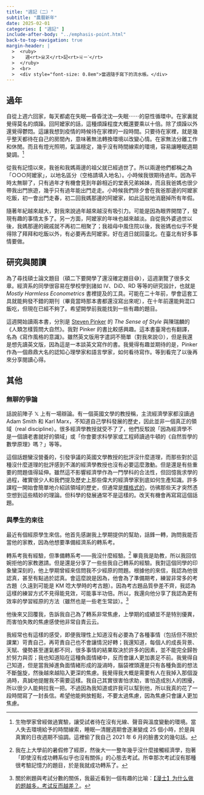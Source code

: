 ```yaml
---
title: "週記（二）"
subtitle: "農曆新年"
date: 2025-02-01
categories: [ "週記" ]
include-after-body: "../emphasis-point.html"
back-to-top-navigation: true
margin-header: |
  >  <ruby>
  >    週<rt>ㄓㄡ</rt>記<rt>ㄐㄧˋ</rt>
  >  </ruby>
  >  <br>
  >  <div style="font-size: 0.8em">當週隨手寫下的流水帳。</div>
---
```


## 過年

自從上週六回家，每天都處在失眠—昏昏沈沈—失眠⋯⋯的惡性循環中。在家裏就覺得莫名的煩躁。回阿嬤家的話，這種煩躁程度大概還要乘以十倍。除了煩躁以外還覺得鬱悶。這讓我想到疫情的時候待在家裡的一段時間。只要待在家裡，就是幾乎整天都待在自己的房間內，意味著無法轉換環境以改變心情。在家無法分離工作和休閒。而且有燈光照明，氣溫穩定，幾乎沒有時間線索的環境，容易讓睡眠週期變調。^[生物學家曾經做過實驗，讓受試者待在沒有光線、聲音與溫度變動的環境。當人失去環境給予的時間線索，睡眠—清醒週期會逐漸變成 25 個小時，於是與真實的日夜週期不協調。這裡偷了我自己 2021 年 6 月的臉書文的幾句話。]

從我有記憶以來，我爸和我媽兩邊的祖父就已經過世了。所以兩邊他們都稱之為「○○○阿嬤家」，以地名區分（空格請填入地名）。小時候我很期待過年。因為平時太無聊了，只有過年才有機會見到年齡相近的堂表兄弟姊妹，而且我爸媽也很少帶我出門旅遊，幾乎只有過年能出門走走。小時候我們除夕會在我爸那邊的阿嬤家吃飯，初一會出門走春，初二回我媽那邊的阿嬤家，如此這般地消磨掉所有年假。

隨著年紀越來越大，對我來說過年越來越沒有吸引力。可能是因為眼界開闊了，發現有趣的事情太多了。另一方面，阿嬤家的年味也越來越淡。自從我外婆過世以後，我媽那邊的親戚就不再初二相聚了；我祖母中風住院以後，我爸媽也似乎不覺得除了拜拜和吃飯以外，有必要再去阿嬤家。好在週日就回臺北。在臺北有好多事情要做。

## 研究與閱讀

為了尋找碩士論文題目（碩二下要開學了還沒確定題目😅），這週瀏覽了很多文章。經濟系的同學很容易在學校學到諸如 IV、DiD、RD 等等的研究設計，也就是 *Mostly Harmless Econometrics* 書裡提及的工具。可能在二十年前，學會這套工具就能夠發不錯的期刊（畢竟當時那本書都還沒寫出來呢），在十年前還能夠混口飯吃，但現在已經不夠了。希望開學前我能找到一些有趣的題目。

這週開始讀兩本書，分別是 [Steven Pinker](https://zh.wikipedia.org/zh-tw/%E6%96%AF%E8%92%82%E8%8A%AC%C2%B7%E5%B9%B3%E5%85%8B) 的 *The Sense of Style* 與陳瑞麟的《人類怎樣質問大自然》。我對 Pinker 的書比較感興趣。這本書臺灣也有翻譯，名為《寫作風格的意識》。雖然英文版用字遣詞不簡單（對我來說😔），但是我還是想先讀英文版，因為這是一本談英文寫作的書。我覺得有趣並期待的是，Pinker 作為一個鼎鼎大名的認知心理學家和語言學家，如何看待寫作。等到看完了以後再來分享閱讀心得。

## 其他

### 無聊的爭論

話說前陣子 𝕏 上有一場辯論。有一個英國文學的教授稱，主流經濟學家都沒讀過 Adam Smith 和 Karl Marx，不知道自己學科發展的歷史，因此並非一個<span class="emphasis" id="emphasizedText">真正的領域</span>（real discipline）。很多經濟學教授就受不了了，他們反駁說「因為經濟學不是一個讀老書就好的領域」或「你會要求科學家或工程師讀過牛頓的《自然哲學的數學原理》嗎？」等等。
  
這個話題蠻沒營養的，引發爭議的英國文學教授的批評沒什麼道理，而那些對於這種沒什麼道理的批評感到不滿的經濟學教授也沒有必要這麼激動。但是還是有些重要的問題值得延伸。雖然這不影響經濟學作為一門學科的合法性，但回憶我求學的過程，確實很少人和我們提及歷史上那些偉大的經濟學家到底如何生產知識。許多課程一開始會簡單地介紹該領域的歷史，但通常是[輝格式的](https://zh.wikipedia.org/zh-tw/%E8%BE%89%E6%A0%BC%E5%8F%B2)，彷彿那些天才突然憑空想到這些精妙的理論。但科學的發展通常不是這樣的。改天有機會再寫寫這個話題。

### 與學生的來往

最近有個經原學生來信。他首先感謝我上學期提供的幫助，話鋒一轉，詢問我能否當他的家教，因為他想要準備經濟系的轉系考。

轉系考我有經驗，但<span class="emphasis" id="emphasizedText">準備</span>轉系考——我沒什麼經驗。^[我在上大學前的暑假修了經原，然後大一一整年幾乎沒什麼接觸經濟學，抱著「即使沒有成功轉系似乎也沒有關係」的心態去考試。所幸那次考試沒有那種很考驗記憶力的題目，於是我就成功轉系了。] 畢竟我是助教，所以我回信婉拒他的家教邀請。但是還是分享了一些些我自己轉系的經驗。我對這個同學的印象蠻深刻的，他上學期曾經來信問我不少經原的問題。根據他的來信，我認為他很認真，甚至有點過於認真。會這麼說是因為，他會為了準備期考，練習非常多的考古題（久遠到可能是 KM 唸大學時的考古題）。因為考古題品質參差不齊，我認為這樣的練習方式不見得能見效，可能事半功倍。所以，我還向他分享了我認為更有效率的學習經原的方法（雖然也是一些老生常談）。^[關於刷題與考試分數的關係，我最近看到一個有趣的比喻：[【漫士】为什么做的题越多，考试反而越差？](https://youtu.be/bZeL1IDM4PM?si=ucZyrjVQ_VyQZce6)。]

他後來又回覆我，告訴我自己為了轉系非常焦慮，上學期的成績並不是特別優異，而害怕失敗的焦慮感使他非常自責云云。

我經常也有這樣的感受，即便我理性上知道沒有必要為了各種事情（包括但不限於課業）苛責自己，再苛責自己也不會讓情況好轉；我還知道，每個人的成長背景、天賦、優勢甚至運氣都不同，很多事情的結果取決於許多的因素，並不能完全歸咎於努力與否；我也知道陷在這種負面情緒中，反而會讓人更加裹足不前。我覺得自己知道，但是當我掉進負面情緒形成的漩渦時，腦袋裡頭還是只有各種負面的想法不斷盤旋，然後越來越陷入更深的焦慮。我覺得我大概是需要有人在我掉入那個漩渦時，真誠地提醒我不需要這樣。我自己其實很害怕求助，害怕造成別人的困擾，所以很少人能夠拉我一把。不過因為我知道或許我可以幫到他，所以我真的花了一段時間寫了一封長信。希望他能夠放輕鬆，不要太過焦慮，因為焦慮只會讓人更加焦慮。